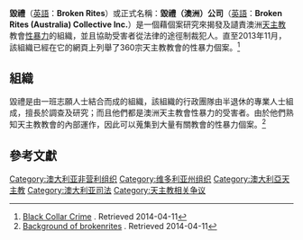{{Infobox non-profit
| name            = 毀禮（澳洲）
| image           =
| caption         =
| map             =
| map_size        = <!-- map size, optional, default 250px -->
| map_alt         = <!-- map alt text -->
| map_caption     =
| map2            =
| type            = [[非牟利機構|非牟利機構]]、[[非政府組織|非政府組織]]
| tax_id          = <!-- or | vat_id = -->
| registration_id =
| founded_date    = 1993<!-- {{Start date|YYYY|MM|DD}} -->
| founder         =
| predecessor     = 
| dissolved       = <!-- {{End date|YYYY|MM|DD}} -->
| merged          = 
| successor       = 
| location        = [[澳洲|澳洲]][[維多利亞州|維多利亞州]]
| addnl_location  =
| coordinates     = <!-- {{Coord|LAT|LON|display=inline,title}} -->
| origins         =
| key_people      =
| area_served     =
| products        =
| services        =
| focus           =
| mission         =
| method          =
| revenue         =
| disbursed       =
| expenses        =
| endowment       =
| num_volunteers  =
| num_employees   =
| num_members     =
| affiliations    =
| subsid          =
| owner           =
| motto           = 
| formerly        =
| website         = {{URL|www.brokenrites.org.au/}}
| footnotes       =
}}
'''毀禮'''（[[英語|英語]]：'''Broken Rites'''）或正式名稱：'''毀禮（澳洲）公司'''（[[英語|英語]]：'''Broken Rites (Australia) Collective Inc.'''）是一個藉個案研究來揭發及讉責澳洲[[天主教|天主教]]教會[[性暴力|性暴力]]的組織，並且協助受害者從法律的途徑制裁犯人。直至2013年11月，該組織已經在它的網頁上列舉了360宗天主教教會的性暴力個案。<ref>[http://brokenrites.org.au/drupal/node/235#C Black Collar Crime] {{Wayback|url=http://brokenrites.org.au/drupal/node/235#C |date=20140118112901 }}. Retrieved 2014-04-11</ref>

==組織==
毀禮是由一班志願人士結合而成的組織，該組織的行政團隊由半退休的專業人士組成，擅長於調查及研究；而且他們都是澳洲天主教會性暴力的受害者。由於他們熟知天主教教會的內部運作，因此可以蒐集到大量有關教會的性暴力個案。<ref>[http://brokenrites.org.au/drupal/node/246 Background of brokenrites] {{Wayback|url=http://brokenrites.org.au/drupal/node/246 |date=20210305132818 }}. Retrieved 2014-04-11</ref>

==參考文獻==
{{Reflist|2}}

[[Category:澳大利亚非营利组织|Category:澳大利亚非营利组织]]
[[Category:维多利亚州组织|Category:维多利亚州组织]]
[[Category:澳大利亞天主教|Category:澳大利亞天主教]]
[[Category:澳大利亚司法|Category:澳大利亚司法]]
[[Category:天主教相关争议|Category:天主教相关争议]]